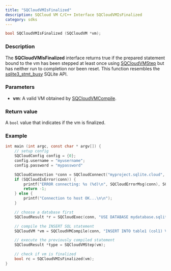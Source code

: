 ```yaml
---
title: "SQCloudVMIsFinalized"
description: SQCloud VM C/C++ Interface SQCloudVMIsFinalized
category: sdks
---
```


```c
bool SQCloudVMIsFinalized (SQCloudVM *vm);
```

### Description
The **SQCloudVMIsFinalized** interface returns true if the prepared statement bound to the vm has been stepped at least once using [SQCloudVMStep](/docs/sdk/c/sqcloudvmstep) but has neither run to completion nor been reset. This function resembles the [sqlite3_stmt_busy](https://www.sqlite.org/c3ref/stmt_busy.html) SQLite API.


### Parameters
* **vm**: A valid VM obtained by [SQCloudVMCompile](/docs/sdk/c/sqcloudvmcompile).


### Return value
A `bool` value that indicates if the vm is finalized.

### Example
```c
int main (int argc, const char * argv[]) {
    // setup config
    SQCloudConfig config = {0};
    config.username = "myusername";
    config.password = "mypassword"

    SQCloudConnection *conn = SQCloudConnect("myproject.sqlite.cloud", SQCLOUD_DEFAULT_PORT, &config);
    if (SQCloudIsError(conn)) {
        printf("ERROR connecting: %s (%d)\n", SQCloudErrorMsg(conn), SQCloudErrorCode(conn));
        return -1;
    } else {
        printf("Connection to host OK...\n\n");
    }

    // choose a database first
    SQCloudResult *r = SQCloudExec(conn, "USE DATABASE mydatabase.sqlite;");

    // compile the INSERT SQL statement
    SQCloudVM *vm = SQCloudVMCompile(conn, "INSERT INTO table1 (col1) VALUES ('Hello World');", -1, NULL);

    // execute the previously compiled statement
    SQCloudResult *type = SQCloudVMStep(vm);

    // check if vm is finalized
    bool rc = SQCloudVMIsFinalized(vm);
}
```